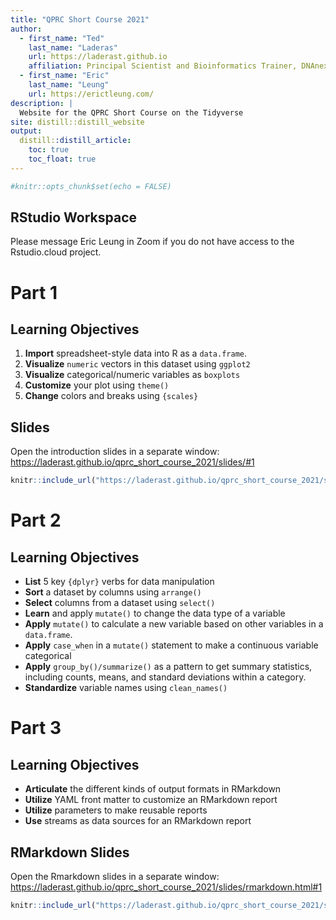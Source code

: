 ```yaml
---
title: "QPRC Short Course 2021"
author:
  - first_name: "Ted"
    last_name: "Laderas"
    url: https://laderast.github.io
    affiliation: Principal Scientist and Bioinformatics Trainer, DNAnexus
  - first_name: "Eric"
    last_name: "Leung"
    url: https://erictleung.com/
description: |
  Website for the QPRC Short Course on the Tidyverse
site: distill::distill_website
output: 
  distill::distill_article:
    toc: true
    toc_float: true
---
```


```r
#knitr::opts_chunk$set(echo = FALSE)

```

## RStudio Workspace

Please message Eric Leung in Zoom if you do not have access to the Rstudio.cloud project.

# Part 1

## Learning Objectives

1.  **Import** spreadsheet-style data into R as a `data.frame`.
2.  **Visualize** `numeric` vectors in this dataset using `ggplot2`
3.  **Visualize** categorical/numeric variables as `boxplots`
4.  **Customize** your plot using `theme()`
5.  **Change** colors and breaks using `{scales}`

## Slides

Open the introduction slides in a separate window: <a href="https://laderast.github.io/qprc_short_course_2021/slides/#1" target="_blank">https://laderast.github.io/qprc_short_course_2021/slides/#1</a>

```r
knitr::include_url("https://laderast.github.io/qprc_short_course_2021/slides/#1")
```

# Part 2

## Learning Objectives

-   **List** 5 key `{dplyr}` verbs for data manipulation
-   **Sort** a dataset by columns using `arrange()`
-   **Select** columns from a dataset using `select()`
-   **Learn** and apply `mutate()` to change the data type of a variable
-   **Apply** `mutate()` to calculate a new variable based on other variables in a `data.frame`.
-   **Apply** `case_when` in a `mutate()` statement to make a continuous variable categorical
-   **Apply** `group_by()/summarize()` as a pattern to get summary statistics, including counts, means, and standard deviations within a category.
-   **Standardize** variable names using `clean_names()`

# Part 3

## Learning Objectives

- **Articulate** the different kinds of output formats in RMarkdown
- **Utilize** YAML front matter to customize an RMarkdown report
- **Utilize** parameters to make reusable reports
- **Use** streams as data sources for an RMarkdown report 

## RMarkdown Slides

Open the Rmarkdown slides in a separate window: <a href="https://laderast.github.io/qprc_short_course_2021/slides/rmarkdown.html#1" target="_blank">https://laderast.github.io/qprc_short_course_2021/slides/rmarkdown.html#1</a>

```r
knitr::include_url("https://laderast.github.io/qprc_short_course_2021/slides/rmarkdown.html#1")
```

